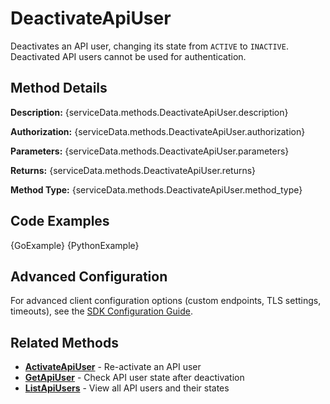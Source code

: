 # DeactivateApiUser

Deactivates an API user, changing its state from `ACTIVE` to `INACTIVE`. Deactivated API users cannot be used for authentication.


## Method Details

**Description:** {serviceData.methods.DeactivateApiUser.description}

**Authorization:** {serviceData.methods.DeactivateApiUser.authorization}

**Parameters:** {serviceData.methods.DeactivateApiUser.parameters}

**Returns:** {serviceData.methods.DeactivateApiUser.returns}

**Method Type:** {serviceData.methods.DeactivateApiUser.method_type}

## Code Examples

<Tabs>
<TabItem value="go" label="Go">

<CodeBlock language="go" title="deactivate-api-user.go">
{GoExample}
</CodeBlock>

</TabItem>
<TabItem value="python" label="Python">

<CodeBlock language="python" title="deactivate-api-user.py">
{PythonExample}
</CodeBlock>

</TabItem>
</Tabs>

## Advanced Configuration

For advanced client configuration options (custom endpoints, TLS settings, timeouts), see the [SDK Configuration Guide](../../../../architecture/sdk-configuration).

## Related Methods

- **[ActivateApiUser](./activate-api-user)** - Re-activate an API user
- **[GetApiUser](./get-api-user)** - Check API user state after deactivation
- **[ListApiUsers](./list-api-users)** - View all API users and their states
